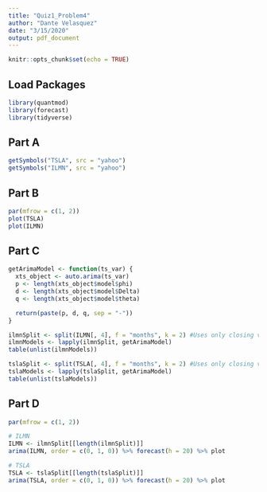 ```yaml
---
title: "Quiz1_Problem4"
author: "Dante Velasquez"
date: "3/15/2020"
output: pdf_document
---
```


```r
knitr::opts_chunk$set(echo = TRUE)
```

## Load Packages
```r
library(quantmod)
library(forecast)
library(tidyverse)
```

## Part A
```r
getSymbols("TSLA", src = "yahoo")
getSymbols("ILMN", src = "yahoo")
```

## Part B
```r
par(mfrow = c(1, 2))
plot(TSLA)
plot(ILMN)
```

## Part C
```r
getArimaModel <- function(ts_var) {
  xts_object <- auto.arima(ts_var) 
  p <- length(xts_object$model$phi)
  d <- length(xts_object$model$Delta)
  q <- length(xts_object$model$theta)

  return(paste(p, d, q, sep = "-"))
}

ilmnSplit <- split(ILMN[, 4], f = "months", k = 2) #Uses only closing values
ilmnModels <- lapply(ilmnSplit, getArimaModel)
table(unlist(ilmnModels))

tslaSplit <- split(TSLA[, 4], f = "months", k = 2) #Uses only closing values
tslaModels <- lapply(tslaSplit, getArimaModel)
table(unlist(tslaModels))
```

## Part D
```r
par(mfrow = c(1, 2))

# ILMN
ILMN <- ilmnSplit[[length(ilmnSplit)]]
arima(ILMN, order = c(0, 1, 0)) %>% forecast(h = 20) %>% plot

# TSLA
TSLA <- tslaSplit[[length(tslaSplit)]]
arima(TSLA, order = c(0, 1, 0)) %>% forecast(h = 20) %>% plot
```

##
```r

```
